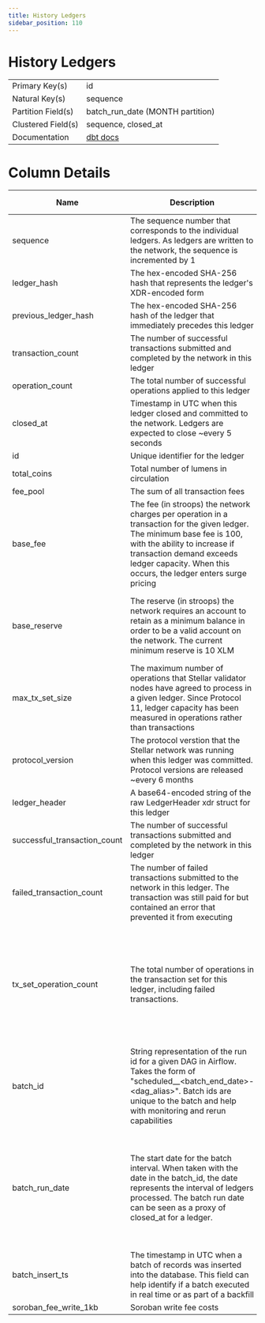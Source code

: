 ```yaml
---
title: History Ledgers
sidebar_position: 110
---
```


# History Ledgers

|  |  |
| --- | --- |
| Primary Key(s) | id |
| Natural Key(s) | sequence |
| Partition Field(s) | batch_run_date (MONTH partition) |
| Clustered Field(s) | sequence, closed_at |
| Documentation | [dbt docs](https://hubble-261722.appspot.com/#!/source/source.stellar_dbt_public.crypto_stellar.history_ledgers) |

# Column Details

| Name | Description | Data Type | Domain Values | Required? | Notes |
| --- | --- | --- | --- | --- | --- |
| sequence | The sequence number that corresponds to the individual ledgers. As ledgers are written to the network, the sequence is incremented by 1 | integer |  | Yes |  |
| ledger_hash | The hex-encoded SHA-256 hash that represents the ledger's XDR-encoded form | string |  | Yes |  |
| previous_ledger_hash | The hex-encoded SHA-256 hash of the ledger that immediately precedes this ledger | string |  | No |  |
| transaction_count | The number of successful transactions submitted and completed by the network in this ledger | integer |  | Yes | Defaults to 0 |
| operation_count | The total number of successful operations applied to this ledger | integer |  | Yes | Defaults to 0 |
| closed_at | Timestamp in UTC when this ledger closed and committed to the network. Ledgers are expected to close ~every 5 seconds | timestamp |  | Yes |  |
| id | Unique identifier for the ledger | integer |  | Yes |  |
| total_coins | Total number of lumens in circulation | integer |  | Yes |  |
| fee_pool | The sum of all transaction fees | integer |  | Yes |  |
| base_fee | The fee (in stroops) the network charges per operation in a transaction for the given ledger. The minimum base fee is 100, with the ability to increase if transaction demand exceeds ledger capacity. When this occurs, the ledger enters surge pricing | integer |  | Yes | The stroop is the fractional representation of a lumen (XLM). 1 stroop is 0.0000001 XLM. |
| base_reserve | The reserve (in stroops) the network requires an account to retain as a minimum balance in order to be a valid account on the network. The current minimum reserve is 10 XLM | integer | 5000000 100000000 | Yes | The stroop is the fractional representation of a lumen (XLM). 1 stroop is 0.0000001 XLM. |
| max_tx_set_size | The maximum number of operations that Stellar validator nodes have agreed to process in a given ledger. Since Protocol 11, ledger capacity has been measured in operations rather than transactions | integer | 50 - original max 500 1000 - current max | Yes |  |
| protocol_version | The protocol verstion that the Stellar network was running when this ledger was committed. Protocol versions are released ~every 6 months | integer | integers 1 - 19 (will increment) | Yes | Defaults to 0 |
| ledger_header | A base64-encoded string of the raw LedgerHeader xdr struct for this ledger | bytes |  | No |  |
| successful_transaction_count | The number of successful transactions submitted and completed by the network in this ledger | integer |  | No |  |
| failed_transaction_count | The number of failed transactions submitted to the network in this ledger. The transaction was still paid for but contained an error that prevented it from executing | integer |  | No |  |
| tx_set_operation_count | The total number of operations in the transaction set for this ledger, including failed transactions. | integer |  | No | Transactions on Stellar are atomic. If one of the operations within a transaction set fails, the entire transaction will failed, including any other operations. |
| batch_id | String representation of the run id for a given DAG in Airflow. Takes the form of "scheduled\_\_\<batch_end_date>-\<dag_alias>". Batch ids are unique to the batch and help with monitoring and rerun capabilities | string |  | Yes |  |
| batch_run_date | The start date for the batch interval. When taken with the date in the batch_id, the date represents the interval of ledgers processed. The batch run date can be seen as a proxy of closed_at for a ledger. | datetime |  | Yes | The table is partitioned on batch_run_date. It is recommended to always include the batch_run_date in the filter if possible to help reduce query cost. |
| batch_insert_ts | The timestamp in UTC when a batch of records was inserted into the database. This field can help identify if a batch executed in real time or as part of a backfill | timestamp |  | Yes |  |
| soroban_fee_write_1kb | Soroban write fee costs | integer |  | No |  |
